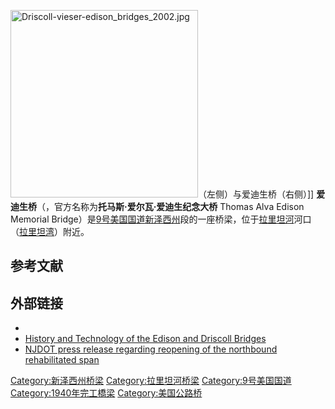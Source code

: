{{Other uses|爱迪生桥}}
[[Image:Driscoll-vieser-edison_bridges_2002.jpg|300px]]（左侧）与爱迪生桥（右侧）]]
'''爱迪生桥'''（{{lang-en|Edison Bridge}}，官方名称为'''托马斯·爱尔瓦·爱迪生纪念大桥''' Thomas Alva Edison Memorial Bridge）是[[9号美国国道|9号美国国道]][[新泽西州|新泽西州]]段的一座桥梁，位于[[拉里坦河|拉里坦河]]河口（[[拉里坦湾|拉里坦湾]]）附近。
==参考文献==
{{reflist}}
==外部链接==
{{commonscat|Edison Bridge (New Jersey)}}
*{{HAER |survey=NJ-119 |id=nj1641 |title=Thomas A. Edison Bridge}}
*[http://www.state.nj.us/transportation/publicat/pdf/History/history.pdf History and Technology of the Edison and Driscoll Bridges] {{Wayback|url=http://www.state.nj.us/transportation/publicat/pdf/History/history.pdf |date=20160303172129 }}
*[https://web.archive.org/web/20060117231355/http://www.state.nj.us/transportation/press/2003releases/102103.htm NJDOT press release regarding reopening of the northbound rehabilitated span]

{{Crossings navbox
|structure        = 桥梁
|place            = [[拉里坦河|拉里坦河]]
|bridge           = 爱迪生桥
|bridge signs     = [[File:US_9.svg|20px]]
|upstream         = [[德里斯科尔桥|德里斯科尔桥]]
|upstream signs   = [[File:GSPkwy_Shield.svg|25px]]
|downstream       = [[胜利桥_(新泽西州)|胜利桥]]
|downstream signs = [[File:Circle_sign_35.svg|20px]]
}}

[[Category:新泽西州桥梁|Category:新泽西州桥梁]]
[[Category:拉里坦河桥梁|Category:拉里坦河桥梁]]
[[Category:9号美国国道|Category:9号美国国道]]
[[Category:1940年完工橋梁|Category:1940年完工橋梁]]
[[Category:美国公路桥|Category:美国公路桥]]